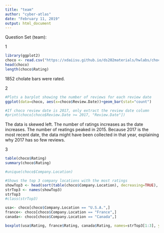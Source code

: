 ---
title: "team"
author: "cyber-atlas"
date: "February 11, 2019"
output: html_document
---


Question Set (team):

1 
```{r}
library(ggplot2)
choco <- read.csv("https://xdaiisu.github.io/ds202materials/hwlabs/choco.csv")
head(choco)
length(choco$Rating)
```
1852 cholate bars were rated.

2 

```{r}

#Plots a barplot showing the number of reviews for each review date
ggplot(data=choco, aes(x=choco$Review.Date))+geom_bar(stat="count")

#If choco review date is 2017, only extract the review date column
#print(choco[choco$Review.Date >= 2017, "Review.Date"])

```

The data is skewed left. The number of ratings increases as the date increases. The number of reatings peaked in 2015. Because 2017 is the most recent date, the data might have been collected in that year, explaining why 2017 has so few reviews.

3

```{r}
table(choco$Rating)
summary(choco$Rating)

#unique(choco$Company.Location)

#Shows the top 3 company locations with the most ratings
showTop3 <- head(sort(table(choco$Company.Location), decreasing=TRUE), 3)
strTop3 <- names(showTop3)
strTop3
#class(strTop3)

usa<- choco[choco$Company.Location == "U.S.A.",]
france<- choco[choco$Company.Location == "France",]
canada<- choco[choco$Company.Location == "Canada",]

boxplot(usa$Rating, france$Rating, canada$Rating, names=strTop3[1:3], ylab="Rating", xlab="Country", main="Rating Distributions by Country", col = c("red", "green", "Gold"))

```








